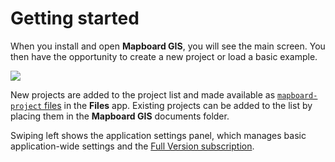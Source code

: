 
# Getting started

When you install and open **Mapboard GIS**, you will see the main screen.
You then have the opportunity to create a new project
or load a basic example.

<Image src="/docs/main-screen.jpg" />

New projects are added to the project list and made available as
[`mapboard-project` files](/docs/project-file) in the **Files** app.
Existing projects can be added to the list
by placing them in the **Mapboard GIS** documents folder.

Swiping left shows the application settings panel, which manages basic application-wide settings
and the [Full Version subscription](/about/pricing).

